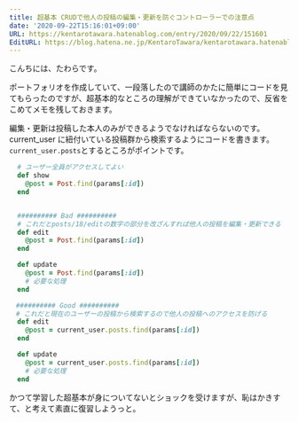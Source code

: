 ```yaml
---
title: 超基本 CRUDで他人の投稿の編集・更新を防ぐコントローラーでの注意点
date: '2020-09-22T15:16:01+09:00'
URL: https://kentarotawara.hatenablog.com/entry/2020/09/22/151601
EditURL: https://blog.hatena.ne.jp/KentaroTawara/kentarotawara.hatenablog.com/atom/entry/26006613630916633
---
```


こんちには、たわらです。

ポートフォリオを作成していて、一段落したので講師のかたに簡単にコードを見てもらったのですが、超基本的なところの理解ができていなかったので、反省をこめてメモを残しておきます。

編集・更新は投稿した本人のみができるようでなければならないのです。current_user に紐付いている投稿群から検索するようにコードを書きます。
`current_user.posts`とするところがポイントです。

```ruby
  # ユーザー全員がアクセスしてよい
  def show
    @post = Post.find(params[:id])
  end


  ########## Bad ##########
  # これだとposts/18/editの数字の部分を改ざんすれば他人の投稿を編集・更新できる
  def edit
    @post = Post.find(params[:id])
  end

  def update
    @post = Post.find(params[:id])
    # 必要な処理
  end

　########## Good ##########
　# これだと現在のユーザーの投稿から検索するので他人の投稿へのアクセスを防げる
  def edit
    @post = current_user.posts.find(params[:id])
  end

  def update
    @post = current_user.posts.find(params[:id])
    # 必要な処理
  end

```

かつて学習した超基本が身についてないとショックを受けますが、恥はかきすて、と考えて素直に復習しようっと。
